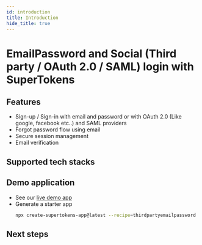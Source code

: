 ```yaml
---
id: introduction
title: Introduction
hide_title: true
---
```



# EmailPassword and Social (Third party / OAuth 2.0 / SAML) login with SuperTokens

## Features

- Sign-up / Sign-in with email and password or with OAuth 2.0 (Like google, facebook etc..) and SAML providers <br/>
- Forgot password flow using email <br/>
- Secure session management <br/>
- Email verification <br/>

## Supported tech stacks

<TechStackSupport />

## Demo application

- See our [live demo app](https://thirdpartyemailpassword.demo.supertokens.com/)
- Generate a starter app
    ```bash
    npx create-supertokens-app@latest --recipe=thirdpartyemailpassword
    ```

## Next steps


<NextSteps />